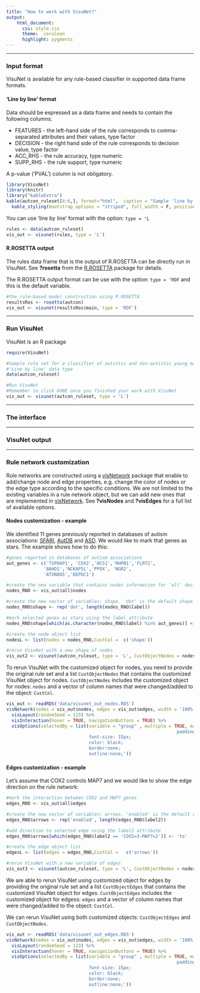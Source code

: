 ```yaml
---
title: "How to work with VisuNet?"
output:
    html_document:
      css: style.css
      theme:  cerulean
      highlight: pygments
---
```


***

### Input format
 

VisuNet is available for any rule-based classifier in supported data frame formats.

#### 'Line by line' format

Data should be expressed as a data frame and needs to contain the following columns:

* FEATURES - the left-hand side of the rule corresponds to comma-separated attributes and their values, type factor 
* DECISION - the right hand side of the rule corresponds to decision value, type factor
* ACC_RHS - the rule accuracy, type numeric 
* SUPP_RHS - the rule support, type numeric

A p-value ('PVAL') column is not obligatory.

```r
library(VisuNet)
library(knitr)
library("kableExtra")
kable(autcon_ruleset[4:6,], format="html",  caption = "Sample 'line by line' data frame") %>%
  kable_styling(bootstrap_options = "striped", full_width = F, position = "left")
```


You can use 'line by line' format with the option:
`type = 'L`


```r
rules <- data(autcon_ruleset)
vis_out <- visunet(rules, type = 'L')
```

#### R.ROSETTA output

The rules data frame that is the output of R.ROSETTA can be directly run in VisuNet. See **?rosetta** from the [R.ROSETTA](https://github.com/komorowskilab/R.ROSETTA.git) package for details.

The R.ROSETTA output format can be use with the option:
`type = 'RDF` and this is the default variable.

```r
#the rule-based model construction using R.ROSETTA
resultsRos <- rosetta(autcon)
vis_out <- visunet(resultsRos$main, type = 'RDF')
```

***
### Run VisuNet


VisuNet is an R package 

```r
require(VisuNet)

#Sample rule set for a classifier of autistic and non-autistic young males
#'Line by line' data type
data(autcon_ruleset)

#Run VisuNet
#Remember to click DONE once you finished your work with VisuNet
vis_out <- visunet(autcon_ruleset, type = 'L')
```

***
### The interface



***
### VisuNet output



***
### Rule network customization


Rule networks are constructed using a [visNetwork](https://github.com/datastorm-open/visNetwork) package that enable to add/change node and edge properties, e.g. change the color of nodes or the edge type according to the specific conditions. We are not limited to the existing variables in a rule network object, but we can add new ones that are implemented in [visNetwork](https://github.com/datastorm-open/visNetwork). See **?visNodes** and **?visEdges** for a full list of available options.

#### Nodes customization - example

We identified 11 genes previously reported in databases of autism associations: [SFARI](https://gene.sfari.org/), [AutDB](http://autism.mindspec.org/autdb/Welcome.do) and [ASD](http://asd.princeton.edu). We would like to mark that genes as stars. The example shows how to do this:

```r
#genes reported in databases of autism associations
aut_genes <- c('TSPOAP1', 'COX2','NCS1','RHPN1','FLRT2',
              'BAHD1','NCKAP5L','PPOX', 'NGR2',
              'ATXN8OS','DEPDC1')

#create the new variable that contains nodes information for 'all' decisions
nodes_RNO <- vis_out$all$nodes

#create the new vector of variables: shape. 'dot' is the default shape of nodes
nodes_RNO$shape <- rep('dot', length(nodes_RNO$label))

#mark selected genes as stars using the label attribute 
nodes_RNO$shape[which(as.character(nodes_RNO$label) %in% aut_genes)] <- 'star'

#create the node object list
nodesL <- list(nodes = nodes_RNO,CustCol =  c('shape'))

#rerun VisuNet with a new shape of nodes
vis_out2 <- visunet(autcon_ruleset, type = 'L', CustObjectNodes = nodesL)
```

To rerun VisuNet with the customized object for nodes,  you need to provide the original rule set and a list `CustObjectNodes` that contains the customized VisuNet object for nodes.
`CustObjectNodes` includes the customized object for nodes: `nodes` and a vector of column names that were changed/added to the object: `CustCol`.


```r
vis_out <- readRDS('data/visunet_out_nodes.RDS')
visNetwork(nodes = vis_out$nodes, edges = vis_out$edges, width = '100%')%>% 
  visLayout(randomSeed = 123) %>%
  visInteraction(hover = TRUE, navigationButtons = TRUE) %>%
  visOptions(selectedBy = list(variable = "group" , multiple = TRUE, main = "Select by decision", style = 'width: 200px; height: 30px;
                                                                padding-left: 80px;
                               font-size: 15px;
                               color: black;
                               border:none;
                               outline:none;'))
```


#### Edges customization - example

Let's assume that COX2 controls MAP7 and we would like to show the edge direction on the rule network:


```r
#mark the interaction between COX2 and MAP7 genes
edges_RNO <- vis_out$all$edges

#create the new vector of variables: arrows. 'enabled' is the default variable for edges
edges_RNO$arrows <- rep('enabled', length(edges_RNO$label2))

#add direction to selected edge using the label2 attribute 
edges_RNO$arrows[which(edges_RNO$label2 == 'COX2=3-MAP7=2')] <- 'to'

#create the edge object list
edgesL <- list(edges = edges_RNO,CustCol =   c('arrows'))

#rerun VisuNet with a new variable of edges
vis_out3 <- visunet(autcon_ruleset, type = 'L', CustObjectNodes = nodesL, CustObjectEdges = edgesL)
```

We are able to rerun VisuNet using customized object for edges by providing the original rule set and a list `CustObjectEdges` that contains the customized VisuNet object for edges. 
`CustObjectEdges` includes the customized object for edgess: `edges` and a vector of column names that were changed/added to the object: `CustCol`. 

We can rerun VisuNet using both customized objects: `CustObjectEdges` and `CustObjectNodes`.  


```r
vis_out <- readRDS('data/visunet_out_edges.RDS')
visNetwork(nodes = vis_out$nodes, edges = vis_out$edges, width = '100%')%>% 
  visLayout(randomSeed = 123) %>%
  visInteraction(hover = TRUE, navigationButtons = TRUE) %>%
  visOptions(selectedBy = list(variable = "group" , multiple = TRUE, main = "Select by decision", style = 'width: 200px; height: 30px;
                                                                padding-left: 80px;
                               font-size: 15px;
                               color: black;
                               border:none;
                               outline:none;'))
```

